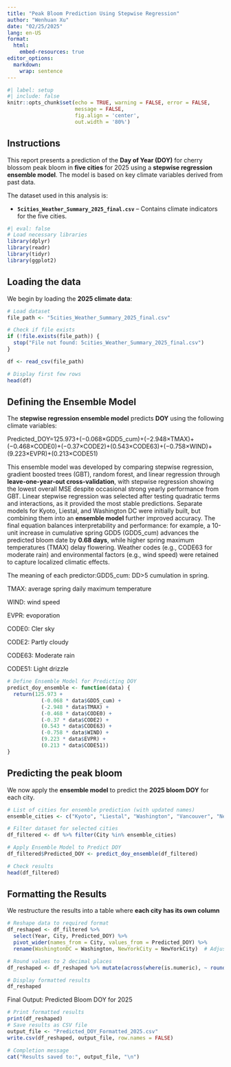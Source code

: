 ---
title: "Peak Bloom Prediction Using Stepwise Regression"
author: "Wenhuan Xu"
date: "02/25/2025"
lang: en-US
format:
  html:
    embed-resources: true
editor_options: 
  markdown: 
    wrap: sentence
---

```{r}
#| label: setup
#| include: false
knitr::opts_chunk$set(echo = TRUE, warning = FALSE, error = FALSE, 
                      message = FALSE,
                      fig.align = 'center',
                      out.width = '80%')
```

## Instructions

This report presents a prediction of the **Day of Year (DOY)** for cherry blossom peak bloom in **five cities** for 2025 using a **stepwise regression ensemble model**.
The model is based on key climate variables derived from past data.

The dataset used in this analysis is:

-   **`5cities_Weather_Summary_2025_final.csv`** -- Contains climate indicators for the five cities.

```{r}
#| eval: false
# Load necessary libraries
library(dplyr)
library(readr)
library(tidyr)
library(ggplot2)

```

## Loading the data

We begin by loading the **2025 climate data**:

```{r}
# Load dataset
file_path <- "5cities_Weather_Summary_2025_final.csv"

# Check if file exists
if (!file.exists(file_path)) {
  stop("File not found: 5cities_Weather_Summary_2025_final.csv")
}

df <- read_csv(file_path)

# Display first few rows
head(df)
```

## Defining the Ensemble Model

The **stepwise regression ensemble model** predicts **DOY** using the following climate variables:

Predicted_DOY=125.973+(−0.068×GDD5_cum)+(−2.948×TMAX)+(−0.468×CODE0)+(−0.37×CODE2)+(0.543×CODE63)+(−0.758×WIND)+(9.223×EVPR)+(0.213×CODE51)

This ensemble model was developed by comparing stepwise regression, gradient boosted trees (GBT), random forest, and linear regression through **leave-one-year-out cross-validation**, with stepwise regression showing the lowest overall MSE despite occasional strong yearly performance from GBT.
Linear stepwise regression was selected after testing quadratic terms and interactions, as it provided the most stable predictions.
Separate models for Kyoto, Liestal, and Washington DC were initially built, but combining them into an **ensemble model** further improved accuracy.
The final equation balances interpretability and performance: for example, a 10-unit increase in cumulative spring GDD5 (GDD5_cum) advances the predicted bloom date by **0.68 days**, while higher spring maximum temperatures (TMAX) delay flowering.
Weather codes (e.g., CODE63 for moderate rain) and environmental factors (e.g., wind speed) were retained to capture localized climatic effects.

The meaning of each predictor:GDD5_cum: DD>5 cumulation in spring.

TMAX: average spring daily maximum temperature

WIND: wind speed

EVPR: evoporation

CODE0: Cler sky

CODE2: Partly cloudy

CODE63: Moderate rain

CODE51: Light drizzle

```{r}
# Define Ensemble Model for Predicting DOY
predict_doy_ensemble <- function(data) {
  return(125.973 + 
           (-0.068 * data$GDD5_cum) + 
           (-2.948 * data$TMAX) + 
           (-0.468 * data$CODE0) + 
           (-0.37 * data$CODE2) + 
           (0.543 * data$CODE63) + 
           (-0.758 * data$WIND) + 
           (9.223 * data$EVPR) + 
           (0.213 * data$CODE51))
}
```

## Predicting the peak bloom

We now apply the **ensemble model** to predict the **2025 bloom DOY** for each city.

```{r}
# List of cities for ensemble prediction (with updated names)
ensemble_cities <- c("Kyoto", "Liestal", "Washington", "Vancouver", "NewYorkCity")

# Filter dataset for selected cities
df_filtered <- df %>% filter(City %in% ensemble_cities)

# Apply Ensemble Model to Predict DOY
df_filtered$Predicted_DOY <- predict_doy_ensemble(df_filtered)

# Check results
head(df_filtered)
```

## Formatting the Results

We restructure the results into a table where **each city has its own column**

```{r}
# Reshape data to required format
df_reshaped <- df_filtered %>%
  select(Year, City, Predicted_DOY) %>%
  pivot_wider(names_from = City, values_from = Predicted_DOY) %>%
  rename(WashingtonDC = Washington, NewYorkCity = NewYorkCity)  # Adjust city names

# Round values to 2 decimal places
df_reshaped <- df_reshaped %>% mutate(across(where(is.numeric), ~ round(.x, 2)))

# Display formatted results
df_reshaped
```

Final Output: Predicted Bloom DOY for 2025

```{r}
# Print formatted results
print(df_reshaped)
# Save results as CSV file
output_file <- "Predicted_DOY_Formatted_2025.csv"
write.csv(df_reshaped, output_file, row.names = FALSE)

# Completion message
cat("Results saved to:", output_file, "\n")

```
